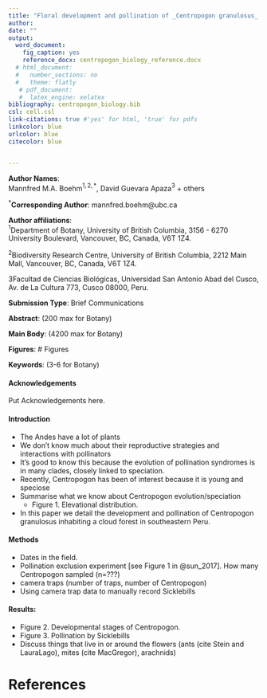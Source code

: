 ```yaml
---
title: "Floral development and pollination of _Centropogon granulosus_ in an Andean cloud forest"
author:
date: ""
output: 
  word_document:
    fig_caption: yes
    reference_docx: centropogon_biology_reference.docx
  # html_document:
  #   number_sections: no
  #   theme: flatly
   # pdf_document:
   #  latex_engine: xelatex
bibliography: centropogon_biology.bib
csl: cell.csl
link-citations: true #'yes' for html, 'true' for pdfs
linkcolor: blue
urlcolor: blue
citecolor: blue


---
```


**Author Names**: <br> 
Mannfred M.A. Boehm$^{1,2,*}$, David Guevara Apaza$^{3}$ + others

$^*$**Corresponding Author**: mannfred.boehm@ubc.ca

**Author affiliations**: <br> 
$^1$Department of Botany, University of British Columbia,
3156 - 6270 University Boulevard, Vancouver, BC, Canada, V6T 1Z4. <br>

$^2$Biodiversity Research Centre, University of British Columbia, 2212 Main Mall, Vancouver, BC, Canada, V6T 1Z4. <br>

$3$Facultad de Ciencias Biológicas, Universidad San Antonio Abad del Cusco, Av. de La Cultura 773, Cusco 08000, Peru. 

**Submission Type**: Brief Communications 

**Abstract**: (200 max for Botany) 

**Main Body**: (4200 max for Botany) 

**Figures**: # Figures

**Keywords**: (3-6 for Botany)



\newpage


#### Acknowledgements

Put Acknowledgements here. 


\newpage

#### Introduction 

- The Andes have a lot of plants
- We don't know much about their reproductive strategies and interactions with pollinators
- It's good to know this because the evolution of pollination syndromes is in many clades, closely linked to speciation. 
- Recently, Centropogon has been of interest because it is young and speciose
- Summarise what we know about Centropogon evolution/speciation 
  - Figure 1. Elevational distribution.
- In this paper we detail the development and pollination of Centropogon granulosus inhabiting a cloud forest in southeastern Peru. 

\newpage

#### Methods

- Dates in the field. 
- Pollination exclusion experiment [see Figure 1 in @sun_2017]. How many Centropogon sampled (n=???)
- camera traps (number of traps, number of Centropogon)
- Using camera trap data to manually record Sicklebills

\newpage

#### Results: 
  - Figure 2. Developmental stages of Centropogon. 
  - Figure 3. Pollination by Sicklebills
  - Discuss things that live in or around the flowers (ants (cite Stein and LauraLago), mites (cite MacGregor), arachnids)
  
# References
  

